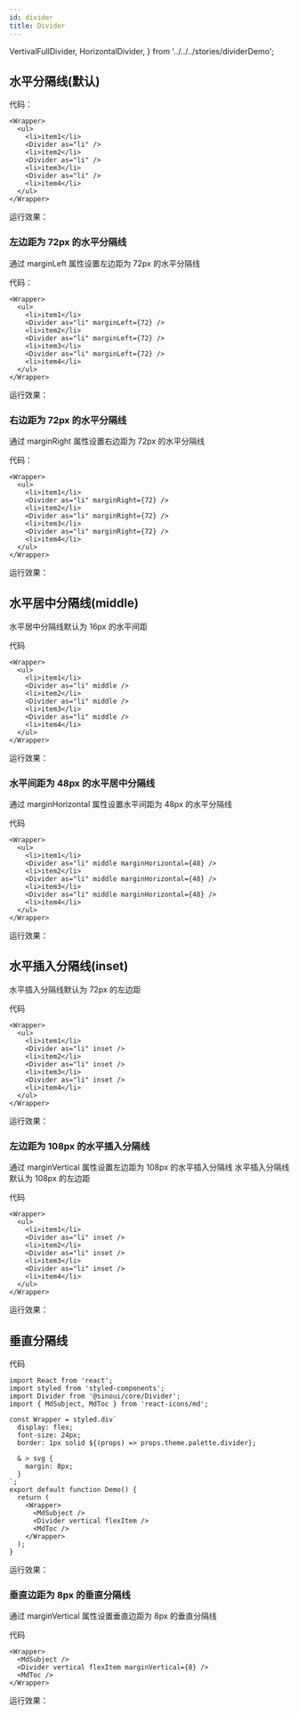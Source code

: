 ```yaml
---
id: divider
title: Divider
---
```


  VertivalFullDivider,
  HorizontalDivider,
} from '../../../stories/dividerDemo';

## 水平分隔线(默认)

代码：

```tsx
<Wrapper>
  <ul>
    <li>item1</li>
    <Divider as="li" />
    <li>item2</li>
    <Divider as="li" />
    <li>item3</li>
    <Divider as="li" />
    <li>item4</li>
  </ul>
</Wrapper>
```

运行效果：

<CardStoryLayout>
  <HorizontalDivider />
</CardStoryLayout>

### 左边距为 72px 的水平分隔线

通过 marginLeft 属性设置左边距为 72px 的水平分隔线

代码：

```tsx
<Wrapper>
  <ul>
    <li>item1</li>
    <Divider as="li" marginLeft={72} />
    <li>item2</li>
    <Divider as="li" marginLeft={72} />
    <li>item3</li>
    <Divider as="li" marginLeft={72} />
    <li>item4</li>
  </ul>
</Wrapper>
```

运行效果：

<CardStoryLayout>
  <HorizontalDivider marginLeft={72} />
</CardStoryLayout>

### 右边距为 72px 的水平分隔线

通过 marginRight 属性设置右边距为 72px 的水平分隔线

代码：

```tsx
<Wrapper>
  <ul>
    <li>item1</li>
    <Divider as="li" marginRight={72} />
    <li>item2</li>
    <Divider as="li" marginRight={72} />
    <li>item3</li>
    <Divider as="li" marginRight={72} />
    <li>item4</li>
  </ul>
</Wrapper>
```

运行效果：

<CardStoryLayout>
  <HorizontalDivider marginRight={72} />
</CardStoryLayout>

## 水平居中分隔线(middle)

水平居中分隔线默认为 16px 的水平间距

代码

```tsx
<Wrapper>
  <ul>
    <li>item1</li>
    <Divider as="li" middle />
    <li>item2</li>
    <Divider as="li" middle />
    <li>item3</li>
    <Divider as="li" middle />
    <li>item4</li>
  </ul>
</Wrapper>
```

运行效果：

<CardStoryLayout>
  <HorizontalDivider middle />
</CardStoryLayout>

### 水平间距为 48px 的水平居中分隔线

通过 marginHorizontal 属性设置水平间距为 48px 的水平分隔线

代码

```tsx
<Wrapper>
  <ul>
    <li>item1</li>
    <Divider as="li" middle marginHorizontal={48} />
    <li>item2</li>
    <Divider as="li" middle marginHorizontal={48} />
    <li>item3</li>
    <Divider as="li" middle marginHorizontal={48} />
    <li>item4</li>
  </ul>
</Wrapper>
```

运行效果：

<CardStoryLayout>
  <HorizontalDivider middle marginHorizontal={48} />
</CardStoryLayout>

## 水平插入分隔线(inset)

水平插入分隔线默认为 72px 的左边距

代码

```tsx
<Wrapper>
  <ul>
    <li>item1</li>
    <Divider as="li" inset />
    <li>item2</li>
    <Divider as="li" inset />
    <li>item3</li>
    <Divider as="li" inset />
    <li>item4</li>
  </ul>
</Wrapper>
```

运行效果：

<CardStoryLayout>
  <HorizontalDivider inset />
</CardStoryLayout>

### 左边距为 108px 的水平插入分隔线

通过 marginVertical 属性设置左边距为 108px 的水平插入分隔线
水平插入分隔线默认为 108px 的左边距

代码

```tsx
<Wrapper>
  <ul>
    <li>item1</li>
    <Divider as="li" inset />
    <li>item2</li>
    <Divider as="li" inset />
    <li>item3</li>
    <Divider as="li" inset />
    <li>item4</li>
  </ul>
</Wrapper>
```

运行效果：

<CardStoryLayout>
  <HorizontalDivider inset marginLeft={108} />
</CardStoryLayout>

## 垂直分隔线

代码

```tsx
import React from 'react';
import styled from 'styled-components';
import Divider from '@sinoui/core/Divider';
import { MdSubject, MdToc } from 'react-icons/md';

const Wrapper = styled.div`
  display: flex;
  font-size: 24px;
  border: 1px solid ${(props) => props.theme.palette.divider};

  & > svg {
    margin: 8px;
  }
`;
export default function Demo() {
  return (
    <Wrapper>
      <MdSubject />
      <Divider vertical flexItem />
      <MdToc />
    </Wrapper>
  );
}
```

运行效果：

<CardStoryLayout>
  <VertivalFullDivider />
</CardStoryLayout>

### 垂直边距为 8px 的垂直分隔线

通过 marginVertical 属性设置垂直边距为 8px 的垂直分隔线

代码

```tsx
<Wrapper>
  <MdSubject />
  <Divider vertical flexItem marginVertical={8} />
  <MdToc />
</Wrapper>
```

运行效果：

<CardStoryLayout>
  <VertivalFullDivider marginVertical={8} />
</CardStoryLayout>
